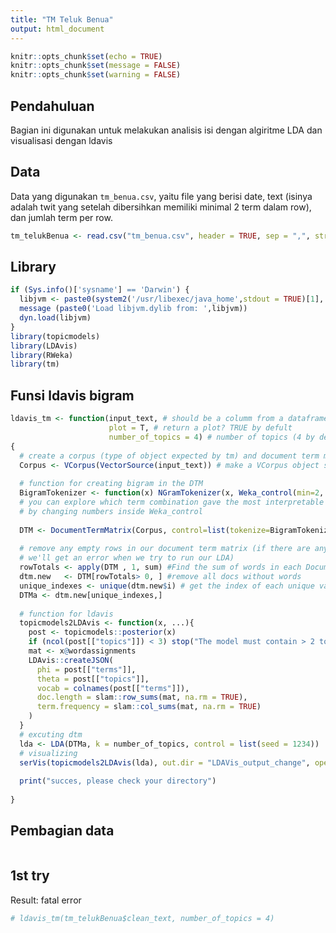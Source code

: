 ```yaml
---
title: "TM Teluk Benua"
output: html_document
---
```


```r
knitr::opts_chunk$set(echo = TRUE)
knitr::opts_chunk$set(message = FALSE)
knitr::opts_chunk$set(warning = FALSE)
```

## Pendahuluan
Bagian ini digunakan untuk melakukan analisis isi dengan algiritme LDA dan visualisasi dengan ldavis

## Data
Data yang digunakan `tm_benua.csv`, yaitu file yang berisi date, text (isinya adalah twit yang setelah dibersihkan memiliki minimal 2 term dalam row), dan jumlah term per row. 

```r
tm_telukBenua <- read.csv("tm_benua.csv", header = TRUE, sep = ",", stringsAsFactors = FALSE)
```

## Library

```r
if (Sys.info()['sysname'] == 'Darwin') {
  libjvm <- paste0(system2('/usr/libexec/java_home',stdout = TRUE)[1],'/jre/lib/server/libjvm.dylib')
  message (paste0('Load libjvm.dylib from: ',libjvm))
  dyn.load(libjvm)
}
library(topicmodels)
library(LDAvis)
library(RWeka)
library(tm)
```

## Funsi ldavis bigram

```r
ldavis_tm <- function(input_text, # should be a columm from a dataframe
                      plot = T, # return a plot? TRUE by defult
                      number_of_topics = 4) # number of topics (4 by default)
{    
  # create a corpus (type of object expected by tm) and document term matrix
  Corpus <- VCorpus(VectorSource(input_text)) # make a VCorpus object spec for RWeka
  
  # function for creating bigram in the DTM
  BigramTokenizer <- function(x) NGramTokenizer(x, Weka_control(min=2, max=2))
  # you can explore which term combination gave the most interpretable topic for you
  # by changing numbers inside Weka_control
  
  DTM <- DocumentTermMatrix(Corpus, control=list(tokenize=BigramTokenizer))
  
  # remove any empty rows in our document term matrix (if there are any 
  # we'll get an error when we try to run our LDA)
  rowTotals <- apply(DTM , 1, sum) #Find the sum of words in each Document
  dtm.new   <- DTM[rowTotals> 0, ] #remove all docs without words
  unique_indexes <- unique(dtm.new$i) # get the index of each unique value
  DTMa <- dtm.new[unique_indexes,]
  
  # function for ldavis
  topicmodels2LDAvis <- function(x, ...){
    post <- topicmodels::posterior(x)
    if (ncol(post[["topics"]]) < 3) stop("The model must contain > 2 topics")
    mat <- x@wordassignments
    LDAvis::createJSON(
      phi = post[["terms"]], 
      theta = post[["topics"]],
      vocab = colnames(post[["terms"]]),
      doc.length = slam::row_sums(mat, na.rm = TRUE),
      term.frequency = slam::col_sums(mat, na.rm = TRUE)
    )
  }
  # excuting dtm 
  lda <- LDA(DTMa, k = number_of_topics, control = list(seed = 1234))
  # visualizing
  serVis(topicmodels2LDAvis(lda), out.dir = "LDAVis_output_change", open.browser = FALSE)
  
  print("succes, please check your directory")
  
}
```

## Pembagian data 
```r

```



## 1st try
Result: fatal error

```r
# ldavis_tm(tm_telukBenua$clean_text, number_of_topics = 4)
```

